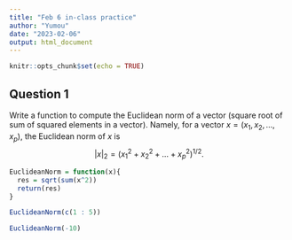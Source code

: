 ```yaml
---
title: "Feb 6 in-class practice"
author: "Yumou"
date: "2023-02-06"
output: html_document
---
```


```r
knitr::opts_chunk$set(echo = TRUE)
```

## Question 1

Write a function to compute the Euclidean norm of a vector (square root of sum of squared elements in a vector).
Namely, for a vector $x = (x_1, x_2, \ldots, x_p)$, the Euclidean norm of $x$ is
$$|x|_2 = (x_1^2 + x_2^2 + \ldots + x_p^2)^{1/2}.$$
```r
EuclideanNorm = function(x){
  res = sqrt(sum(x^2))
  return(res)
}

EuclideanNorm(c(1 : 5))

EuclideanNorm(-10)
```



